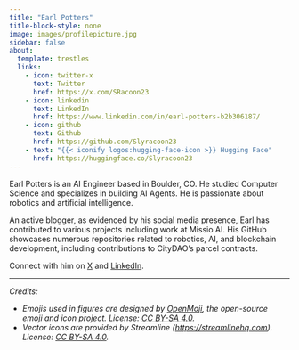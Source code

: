 ```yaml
---
title: "Earl Potters"
title-block-style: none
image: images/profilepicture.jpg
sidebar: false
about:
  template: trestles
  links:
    - icon: twitter-x
      text: Twitter
      href: https://x.com/SRacoon23
    - icon: linkedin
      text: LinkedIn
      href: https://www.linkedin.com/in/earl-potters-b2b306187/
    - icon: github
      text: Github
      href: https://github.com/Slyracoon23
    - text: "{{< iconify logos:hugging-face-icon >}} Hugging Face"
      href: https://huggingface.co/Slyracoon23
---
```


Earl Potters is an AI Engineer based in Boulder, CO. He studied Computer Science and specializes in building AI Agents. He is passionate about robotics and artificial intelligence.

An active blogger, as evidenced by his social media presence, Earl has contributed to various projects including work at Missio AI. His GitHub showcases numerous repositories related to robotics, AI, and blockchain development, including contributions to CityDAO's parcel contracts.

Connect with him on [X](https://x.com/SRacoon23) and [LinkedIn](https://www.linkedin.com/in/earl-potters-b2b306187/).

<hr>

*Credits:*

* *Emojis used in figures are designed by [OpenMoji](https://openmoji.org/), the open-source emoji and icon project. License: [CC BY-SA 4.0](https://creativecommons.org/licenses/by-sa/4.0/#).*
* *Vector icons are provided by Streamline ([https://streamlinehq.com](https://streamlinehq.com)). License: [CC BY-SA 4.0](https://creativecommons.org/licenses/by-sa/4.0/#).*